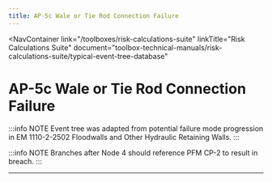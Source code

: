 ```yaml
---
title: AP-5c Wale or Tie Rod Connection Failure
---
```



<NavContainer
  link="/toolboxes/risk-calculations-suite"
  linkTitle="Risk Calculations Suite"
  document="toolbox-technical-manuals/risk-calculations-suite/typical-event-tree-database"
></NavContainer>

# AP-5c Wale or Tie Rod Connection Failure

:::info NOTE
Event tree was adapted from potential failure mode progression in EM 1110-2-2502 Floodwalls and Other Hydraulic Retaining Walls.
:::

<FigureNoRef 
    src="/figures/toolbox-technical-manuals/risk-calculations-suite/typical-event-tree-database/v1.4/AP-5c-Wale-or-Tie-Rod-Connection-Failure.png" 
    alt="AP-5c Wale or Tie Rod Connection Failure event tree" />

:::info NOTE
Branches after Node 4 should reference PFM CP-2 to result in breach.
:::

---
